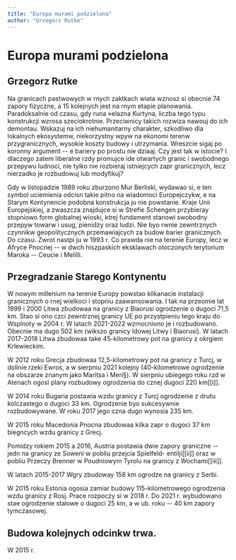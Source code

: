 ```yaml
---
title: "Europa murami podzielona"
author: "Grzegorz Rutke"
---
```


# Europa murami podzielona

## Grzegorz Rutke

Na granicach pastwowych w rnych zaktkach wiata wznosz si obecnie 74 zapory fizyczne, a 15 kolejnych jest na rnym etapie planowania. Paradoksalnie od czasu, gdy runa »elazna Kurtyna, liczba tego typu konstrukcji wzrosa szeciokrotnie. Przeciwnicy takich rozwiza nawouj do ich demontau. Wskazuj na ich niehumanitarny charakter, szkodliwo dla lokalnych ekosystemw, niekorzystny wpyw na ekonomi terenw przygranicznych, wysokie koszty budowy i utrzymania. Wreszcie sigaj po koronny argument -- e bariery po prostu nie dziaaj. Czy jest tak w istocie? I dlaczego zatem liberalne rzdy promujce ide otwartych granic i swobodnego przepywu ludnoci, nie tylko nie rozbieraj istniejcych zapr granicznych, lecz nierzadko je rozbudowuj lub modyfikuj?

 

Gdy w listopadzie 1989 roku zburzono Mur Berliski, wydawao si, e ten symbol uciemienia odcisn takie pitno na wiadomoci Europejczykw, e na Starym Kontynencie podobna konstrukcja ju nie powstanie. Kraje Unii Europejskiej, a zwaszcza znajdujce si w Strefie Schengen przybieray stopniowo form globalnej wioski, ktrej fundament stanowi swobodny przepyw towarw i usug, pienidzy oraz ludzi. Nie byo rwnie zewntrznych czynnikw geopolitycznych przemawiajcych za budow barier granicznych. Do czasu. Zwrot nastpi ju w 1993 r. Co prawda nie na terenie Europy, lecz w Afryce Pnocnej -- w dwch hiszpaskich eksklawach otoczonych terytorium Maroka -- Ceucie i Melilli.
 

## Przegradzanie Starego Kontynentu

 

W nowym millenium na terenie Europy powstao kilkanacie instalacji granicznych o rnej wielkoci i stopniu zaawansowania. I tak na przeomie lat 1999 i 2000 Litwa zbudowaa na granicy z Biaorusi ogrodzenie o dugoci 71,5 km. Stao si ono czci zewntrznej granicy UE po przystpieniu tego kraju do Wsplnoty w 2004 r. W latach 2021-2022 wzmocniono je i rozbudowano. Obecnie ma dugo 502 km (wikszo granicy ldowej Litwy i Biaorusi). W latach 2017-2018 Litwa zbudowaa take 45-kilometrowy pot na granicy z okrgiem Krlewieckim.
 

W 2012 roku Grecja zbudowaa 12,5-kilometrowy pot na granicy z Turcj, w dolinie rzeki Ewros, a w sierpniu 2021 kolejny (40-kilometrowe ogrodzenie na obszarze znanym jako Maritsa i Meri§). W sierpniu ubiegego roku rzd w Atenach ogosi plany rozbudowy ogrodzenia do cznej dugoci 220 km[[i]].
 

W 2014 roku Bugaria postawia wzdu granicy z Turcj ogrodzenie z drutu kolczastego o dugoci 33 km. Ogrodzenie byo sukcesywnie rozbudowywane. W roku 2017 jego czna dugo wynosia 235 km.
 

W 2015 roku Macedonia Pnocna zbudowaa kilka zapr o dugoci 37 km biegncych wzdu granicy z Grecj.
 

Pomidzy rokiem 2015 a 2016, Austria postawia dwie zapory graniczne -- jedn na granicy ze Soweni w pobliu przejcia  Spielfeld- entilji[[ii]] oraz w pobliu Przeczy Brenner w Poudniowym Tyrolu na granicy z Wochami[[iii]].
 

W latach 2015-2017 Wgry zbudoway 158 km ogrodze na granicy z Serbi.
 

W 2015 roku Estonia ogosia zamiar budowy 115-kilometrowego ogrodzenia wzdu granicy z Rosj. Prace rozpoczy si w 2018 r. Do 2021 r. wybudowano stae ogrodzenie stalowe o dugoci 25 km, a w ub. roku -- 40 km zapory tymczasowej.

## Budowa kolejnych odcinkw trwa.

 

W 2015 r. 
